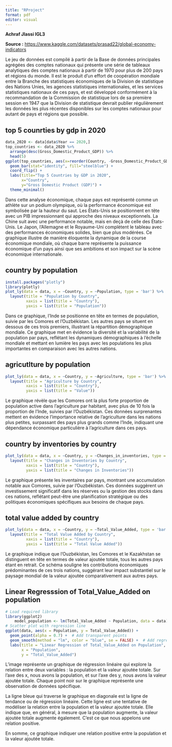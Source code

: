 ```yaml
---
title: "RProject"
format: pdf
editor: visual
---
```


**Achraf Jlassi IGL3**

**Source :** <https://www.kaggle.com/datasets/prasad22/global-economy-indicators>

Le jeu de données est compilé à partir de la Base de données principales agrégées des comptes nationaux qui présente une série de tableaux analytiques des comptes nationaux à partir de 1970 pour plus de 200 pays et régions du monde. Il est le produit d'un effort de coopération mondiale entre la Branche des statistiques économiques de la Division de statistique des Nations Unies, les agences statistiques internationales, et les services statistiques nationaux de ces pays, et est développé conformément à la recommandation de la Commission de statistique lors de sa première session en 1947 que la Division de statistique devrait publier régulièrement les données les plus récentes disponibles sur les comptes nationaux pour autant de pays et régions que possible.

## top 5 counrties by gdp in 2020

```r
data_2020 <- data[data$Year == 2020,]
top_countries <- data_2020 %>%
  arrange(desc(Gross_Domestic_Product_GDP)) %>%
  head(5)
ggplot(top_countries, aes(x=reorder(Country, -Gross_Domestic_Product_GDP), y=Gross_Domestic_Product_GDP)) +
  geom_bar(stat="identity", fill="steelblue") +
  coord_flip() +
  labs(title="Top 5 Countries by GDP in 2020",
       x="Country",
       y="Gross Domestic Product (GDP)") +
  theme_minimal()
```

Dans cette analyse économique, chaque pays est représenté comme un athlète sur un podium olympique, où la performance économique est symbolisée par la hauteur du saut. Les États-Unis se positionnent en tête avec un PIB impressionnant qui approche des niveaux exceptionnels. La Chine suit avec une performance notable, mais en deçà de celle des États-Unis. Le Japon, l'Allemagne et le Royaume-Uni complètent le tableau avec des performances économiques solides, bien que plus modérées. Ce graphique illustre de manière éloquente la dynamique de la course économique mondiale, où chaque barre représente la puissance économique d'un pays ainsi que ses ambitions et son impact sur la scène économique internationale.

## country by population

```r
install.packages("plotly")
library(plotly)
plot_ly(data = data, x = ~Country, y = ~Population, type = 'bar') %>%
  layout(title = "Population by Country",
         xaxis = list(title = "Country"),
         yaxis = list(title = "Population"))

```

Dans ce graphique, l'Inde se positionne en tête en termes de population, suivie par les Comores et l'Ouzbékistan. Les autres pays se situent en dessous de ces trois premiers, illustrant la répartition démographique mondiale. Ce graphique met en évidence la diversité et la variabilité de la population par pays, reflétant les dynamiques démographiques à l'échelle mondiale et mettant en lumière les pays avec les populations les plus importantes en comparaison avec les autres nations.

## agricutlture by population

```r
plot_ly(data = data, x = ~Country, y = ~Agriculture, type = 'bar') %>%
  layout(title = "Agriculture by Country",
         xaxis = list(title = "Country"),
         yaxis = list(title = "Value"))


```

Le graphique révèle que les Comores ont la plus forte proportion de population active dans l'agriculture par habitant, avec plus de 10 fois la proportion de l'Inde, suivies par l'Ouzbékistan. Ces données surprenantes mettent en évidence l'importance relative de l'agriculture dans les nations plus petites, surpassant des pays plus grands comme l'Inde, indiquant une dépendance économique particulière à l'agriculture dans ces pays.

## country by inventories by country

```r
plot_ly(data = data, x = ~Country, y = ~Changes_in_inventories, type = 'box') %>%
  layout(title = "Changes in Inventories by Country",
         xaxis = list(title = "Country"),
         yaxis = list(title = "Changes in Inventories"))


```

Le graphique présente les inventaires par pays, montrant une accumulation notable aux Comores, suivie par l'Ouzbékistan. Ces données suggèrent un investissement significatif dans les réserves ou la gestion des stocks dans ces nations, reflétant peut-être une planification stratégique ou des politiques économiques spécifiques aux besoins de chaque pays.

## total value added by country

```r
plot_ly(data = data, x = ~Country, y = ~Total_Value_Added, type = 'bar') %>%
  layout(title = "Total Value Added by Country",
         xaxis = list(title = "Country"),
         yaxis = list(title = "Total Value Added"))

```

Le graphique indique que l'Ouzbékistan, les Comores et le Kazakhstan se distinguent en tête en termes de valeur ajoutée totale, tous les autres pays étant en retrait. Ce schéma souligne les contributions économiques prédominantes de ces trois nations, suggérant leur impact substantiel sur le paysage mondial de la valeur ajoutée comparativement aux autres pays.

## Linear Regresssion of Total_Value_Added on population

```r
# Load required library
library(ggplot2)
	model_population <- lm(Total_Value_Added ~ Population, data = data)
# Scatter plot with regression line
ggplot(data, aes(x = Population, y = Total_Value_Added)) +
  geom_point(alpha = 0.7) +  # Add transparent points
  geom_smooth(method = "lm", color = "blue", se = FALSE) +  # Add regression line without confidence interval
  labs(title = "Linear Regression of Total_Value_Added on Population",
       x = "Population",
       y = "Total_Value_Added")

```

L’image représente un graphique de régression linéaire qui explore la relation entre deux variables : la population et la valeur ajoutée totale. Sur l’axe des x, nous avons la population, et sur l’axe des y, nous avons la valeur ajoutée totale. Chaque point noir sur le graphique représente une observation de données spécifique.

La ligne bleue qui traverse le graphique en diagonale est la ligne de tendance ou de régression linéaire. Cette ligne est une tentative de modéliser la relation entre la population et la valeur ajoutée totale. Elle indique que, en général, à mesure que la population augmente, la valeur ajoutée totale augmente également. C’est ce que nous appelons une relation positive.

En somme, ce graphique indiquer une relation positive entre la population et la valeur ajoutée totale.
